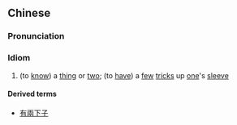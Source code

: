 {{also|两下子}}
==Chinese==
{{zh-forms|s=两下子|type=12}}

===Pronunciation===
{{zh-pron
|m=liǎngxiàzi
|c=loeng5 haa5 zi2
|cat=id
}}

===Idiom===
{{zh-idiom}}

# (to [[know]]) a [[thing]] or [[two]]; (to [[have]]) a [[few]] [[trick]]s up [[one]]'s [[sleeve]]

====Derived terms====
* [[有兩下子]]